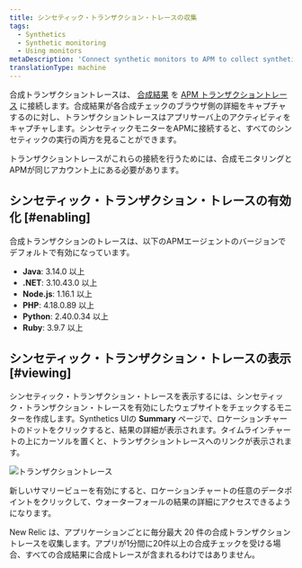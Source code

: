 ```yaml
---
title: シンセティック・トランザクション・トレースの収集
tags:
  - Synthetics
  - Synthetic monitoring
  - Using monitors
metaDescription: 'Connect synthetic monitors to APM to collect synthetic transaction traces, which collect an APM transaction trace for each monitor result.'
translationType: machine
---
```



合成トランザクショントレースは、 [合成結果](/docs/synthetics/new-relic-synthetics/using-monitors/viewing-monitor-results) を [APM トランザクショントレース](/docs/apm/traces/transaction-traces/transaction-traces) に接続します。合成結果が各合成チェックのブラウザ側の詳細をキャプチャするのに対し、トランザクショントレースはアプリサーバ上のアクティビティをキャプチャします。シンセティックモニターをAPMに接続すると、すべてのシンセティックの実行の両方を見ることができます。

<Callout variant="important">
  トランザクショントレースがこれらの接続を行うためには、合成モニタリングとAPMが同じアカウント上にある必要があります。
</Callout>

## シンセティック・トランザクション・トレースの有効化 [#enabling]

合成トランザクションのトレースは、以下のAPMエージェントのバージョンでデフォルトで有効になっています。

* **Java**: 3.14.0 以上
* **.NET**: 3.10.43.0 以上
* **Node.js**: 1.16.1 以上
* **PHP**: 4.18.0.89 以上
* **Python**: 2.40.0.34 以上
* **Ruby**: 3.9.7 以上

## シンセティック・トランザクション・トレースの表示 [#viewing]

シンセティック・トランザクション・トレースを表示するには、シンセティック・トランザクション・トレースを有効にしたウェブサイトをチェックするモニターを作成します。Synthetics UIの **Summary** ページで、ロケーションチャートのドットをクリックすると、結果の詳細が表示されます。タイムラインチャートの上にカーソルを置くと、トランザクショントレースへのリンクが表示されます。

<img
  src={transactionTrace}
  title="トランザクショントレース"
  alt="トランザクショントレース"
/>

<figcaption>
  新しいサマリービューを有効にすると、ロケーションチャートの任意のデータポイントをクリックして、ウォーターフォールの結果の詳細にアクセスできるようになります。
</figcaption>

New Relic は、アプリケーションごとに毎分最大 20 件の合成トランザクショントレースを収集します。アプリが1分間に20件以上の合成チェックを受ける場合、すべての合成結果に合成トレースが含まれるわけではありません。
